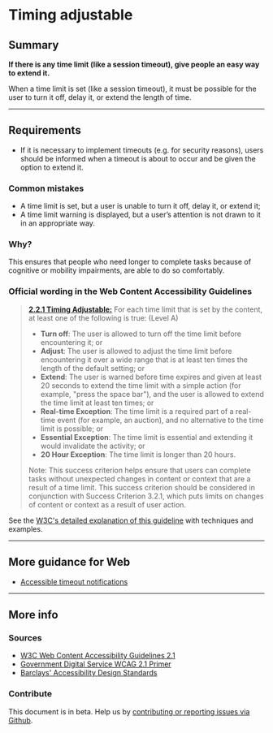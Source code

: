 
# Timing adjustable

## Summary

**If there is any time limit (like a session timeout), give people an easy way to extend it.**

When a time limit is set (like a session timeout), it must be possible for the user to turn it off, delay it, or extend the length of time.

---

## Requirements

* If it is necessary to implement timeouts (e.g. for security reasons), users should be informed when a timeout is about to occur and be given the option to extend it.

### Common mistakes

*   A time limit is set, but a user is unable to turn it off, delay it, or extend it;
*   A time limit warning is displayed, but a user’s attention is not drawn to it in an appropriate way.

### Why?

This ensures that people who need longer to complete tasks because of cognitive or mobility impairments, are able to do so comfortably.

### Official wording in the Web Content Accessibility Guidelines

> [**2.2.1 Timing Adjustable:**](https://www.w3.org/TR/UNDERSTANDING-WCAG20/time-limits-required-behaviors.html) For each time limit that is set by the content, at least one of the following is true: (Level A)
>
> * **Turn off**: The user is allowed to turn off the time limit before encountering it; or
> * **Adjust**: The user is allowed to adjust the time limit before encountering it over a wide range that is at least ten times the length of the default setting; or
> * **Extend**: The user is warned before time expires and given at least 20 seconds to extend the time limit with a simple action (for example, "press the space bar"), and the user is allowed to extend the time limit at least ten times; or
> * **Real-time Exception**: The time limit is a required part of a real-time event (for example, an auction), and no alternative to the time limit is possible; or
> * **Essential Exception**: The time limit is essential and extending it would invalidate the activity; or
> * **20 Hour Exception**: The time limit is longer than 20 hours.
>
> Note: This success criterion helps ensure that users can complete tasks without unexpected changes in content or context that are a result of a time limit. This success criterion should be considered in conjunction with Success Criterion 3.2.1, which puts limits on changes of content or context as a result of user action.

See the [W3C's detailed explanation of this guideline](https://www.w3.org/TR/UNDERSTANDING-WCAG20/time-limits-required-behaviors.html) with techniques and examples.

---

## More guidance for Web

* [Accessible timeout notifications](https://tink.uk/accessible-timeout-notifications/)

---

## More info

### Sources

* [W3C Web Content Accessibility Guidelines 2.1](https://www.w3.org/TR/WCAG21/)
* [Government Digital Service WCAG 2.1 Primer](https://alphagov.github.io/wcag-primer/)
* [Barclays' Accessibility Design Standards](https://home.barclays/who-we-are/our-suppliers/our-requirements-of-external-suppliers/)

### Contribute

This document is in beta. Help us by [contributing or reporting issues via Github](https://github.com/web-accessibility-io/web-accessibility.io).
